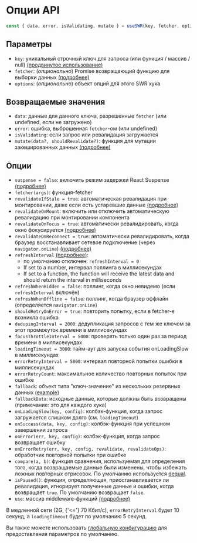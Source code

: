 
# Опции API

```js
const { data, error, isValidating, mutate } = useSWR(key, fetcher, options)
```

## Параметры

- `key`: уникальный строчный ключ для запроса (или функция / массив / null) [(продвинутое использование)](/docs/conditional-fetching)
- `fetcher`: (_опционально_) Promise возвращающий функцию для выборки данных [(подробнее)](/docs/data-fetching)
- `options`: (_опционально_) объект опций для этого SWR хука

## Возвращаемые значения

- `data`: данные для данного ключа, разрешенные `fetcher` (или undefined, если не загружено)
- `error`: ошибка, выброшенная `fetcher`-ом (или undefined)
- `isValidating`: если запрос или ревалидация загружается
- `mutate(data?, shouldRevalidate?)`: функция для мутации закешированных данных [(подробнее)](/docs/mutation)

## Опции

- `suspense = false`: включить режим задержки React Suspense [(подробнее)](/docs/suspense)
- `fetcher(args)`: функция-fetcher
- `revalidateIfStale = true`: автоматическая ревалидация при монтировании, даже если есть устаревшие данные [(подробнее)](/docs/revalidation#отключение-автоматических-ревалидаций)
- `revalidateOnMount`: включить или отключить автоматическую ревалидацию при монтировании компонента
- `revalidateOnFocus = true`: автоматически ревалидировать, когда окно фокусируется [(подробнее)](/docs/revalidation)
- `revalidateOnReconnect = true`: автоматически ревалидировать, когда браузер восстанавливает сетевое подключение (через `navigator.onLine`) [(подробнее)](/docs/revalidation)
- `refreshInterval` [(подробнее)](/docs/revalidation):
  - по умолчанию отключен: `refreshInterval = 0`
  - If set to a number, интервал поллинга в миллисекундах
  - If set to a function, the function will receive the latest data and should return the interval in milliseconds
- `refreshWhenHidden = false`: поллинг, когда окно невидемо (если `refreshInterval` включён)
- `refreshWhenOffline = false`: поллинг, когда браузер оффлайн (определяется `navigator.onLine`)
- `shouldRetryOnError = true`: повторить попытку, если в fetcher-е возникла ошибка
- `dedupingInterval = 2000`: дедупликация запросов с тем же ключом за этот промежуток времени в миллисекундах
- `focusThrottleInterval = 5000`: проверять только один раз за период времени в миллисекундах
- `loadingTimeout = 3000`: тайм-аут для запуска события onLoadingSlow в миллисекундах
- `errorRetryInterval = 5000`: интервал повторной попытки ошибки в миллисекундах
- `errorRetryCount`: максимальное количество повторных попыток при ошибке
- `fallback`: объект типа "ключ-значение" из нескольких резервных данных [(example)](/docs/with-nextjs)
- `fallbackData`: исходные данные, которые должны быть возвращены (примечание: это для каждого хука)
- `onLoadingSlow(key, config)`: колбэк-функция, когда запрос загружается слишком долго (см. `loadingTimeout`)
- `onSuccess(data, key, config)`: колбэк-функция при успешном завершении запроса
- `onError(err, key, config)`: колбэк-функция, когда запрос возвращает ошибку
- `onErrorRetry(err, key, config, revalidate, revalidateOps)`: обработчик повторной попытки при ошибке
- `compare(a, b)`: функция сравнения, используемая для определения того, когда возвращаемые данные были изменены, чтобы избежать ложных повторных отрисовок. По умолчанию используется [dequal](https://github.com/lukeed/dequal).
- `isPaused()`: функция, определяющая, приостанавливается ли ревалидация, игнорирует полученные данные и ошибки, когда возвращает `true`. По умолчанию возвращает `false`.
- `use`: массив middleware-функций [(подробнее)](/docs/middleware)

<Callout emoji="💡">
  В медленной сети (2G, {'<='} 70 Кбит/с), <code>errorRetryInterval</code> будет 10 секунд, 
  а&nbsp;<code>loadingTimeout</code> будет по умолчанию 5 секунд.
</Callout>

Вы также можете использовать [глобальную конфигурацию](/docs/global-configuration) для предоставления параметров по умолчанию.
